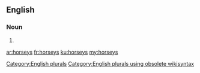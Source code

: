 ==English==

===Noun===
{{head|en}}

# {{plural of|horsey}}

[[Category:English plurals]][[Category:English plurals using obsolete wikisyntax]]

[[ar:horseys]]
[[fr:horseys]]
[[ku:horseys]]
[[my:horseys]]